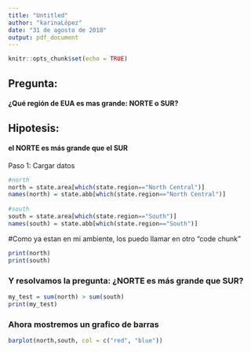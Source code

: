 ```yaml
---
title: "Untitled"
author: "karinaLópez"
date: "31 de agosto de 2018"
output: pdf_document
---
```


```r
knitr::opts_chunk$set(echo = TRUE)
```

## Pregunta:

#### ¿Qué región de EUA es mas grande: NORTE o SUR?

## Hipotesis:

#### el NORTE es más grande que el SUR

Paso 1: Cargar datos 
```r
#north
north = state.area[which(state.region=="North Central")]
names(north) = state.abb[which(state.region=="North Central")]
 
#south
south = state.area[which(state.region=="South")]
names(south) = state.abb[which(state.region=="South")]

```

#Como ya estan en mi ambiente, los puedo llamar en otro "code chunk"
```r
print(north)
print(south)
```
### Y resolvamos la pregunta: ¿NORTE es más grande que SUR? 

```r
my_test = sum(north) > sum(south)
print(my_test)
```

### Ahora mostremos un grafico de barras
```r
barplot(north,south, col = c("red", "blue"))
```